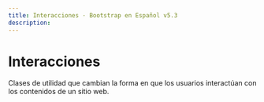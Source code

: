```yaml
---
title: Interacciones · Bootstrap en Español v5.3
description: 
---
```


# Interacciones

Clases de utilidad que cambian la forma en que los usuarios interactúan con los contenidos de un sitio web.